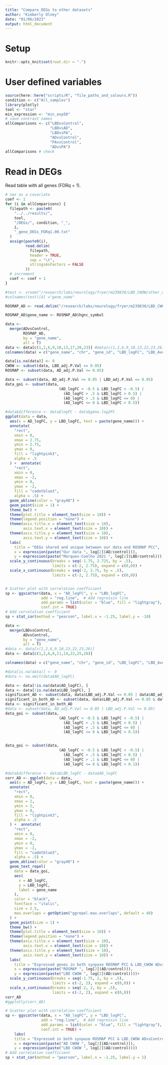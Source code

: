 ```yaml
---
title: "Compare DEGs to other datasets"
author: "Kimberly Olney"
date: "01/06/2023"
output: html_document
---
```


# Setup
```r
knitr::opts_knit$set(root.dir = ".")
```
# User defined variables
```r
source(here::here("scripts/R", "file_paths_and_colours.R"))
condition <- c("All_samples")
library(plotly)
tool <- "star"
min_expression <- "min_exp50"
# save contrast names
allComparisons <- c("LBDvsControl", 
                    "LBDvsAD", 
                    "LBDvsPA", 
                    "ADvsControl", 
                    "PAvsControl", 
                    "ADvsPA")
allComparisons # check
```
# Read in DEGs
Read table with all genes (FDRq = 1).
```r
# sex as a covariate
coef <- 1
for (i in allComparisons) {
  filepath <- paste0(
    "../../results/",
    tool,
    "/DEGs/", condition, "_", 
    i,
    "_gene_DEGs_FDRq1.00.txt"
  )
  assign(paste0(i),
         read.delim(
           filepath,
           header = TRUE,
           sep = "\t",
           stringsAsFactors = FALSE
         ))
  # increment
  coef <- coef + 1
}
```

```r
#test <- vroom("/research/labs/neurology/fryer/m239830/LBD_CWOW/other_datasets/Marques-Coelho_2021/sup_table_1.txt")
#colnames(test)[4] ="gene_name"

ROSMAP_AD <- read.delim("/research/labs/neurology/fryer/m239830/LBD_CWOW/other_datasets/synapse/ROSMAP/ROSMAP_Differential_Expression_(diagnosis)_PCC.tsv", sep = "\t", header = TRUE)

ROSMAP_AD$gene_name <- ROSMAP_AD$hgnc_symbol
```

```r
data <-
  merge(ADvsControl,
        ROSMAP_AD,
        by = "gene_name",
        all = T)
data <- data[c(1,2,6,9,10,13,17,20,23)] #data[c(1,2,6,9,10,13,22,23,26)]
colnames(data) = c("gene_name", "chr", "gene_id", "LBD_logFC", "LBD_AveExpr", "LBD_adj.P.Val", "AD_logFC", "AD_AveExpr", "AD_adj.P.Val")

data[is.na(data)] <- 0
CWOW <- subset(data, LBD_adj.P.Val <= 0.05)
ROSMAP <- subset(data, AD_adj.P.Val <= 0.05)

data <- subset(data, AD_adj.P.Val <= 0.05 | LBD_adj.P.Val <= 0.05)
data_goi <- subset(data, 
                        (AD_logFC < -0.5 & LBD_logFC < -0.5) | 
                          (AD_logFC > .5 & LBD_logFC > 0.5) | 
                          (AD_logFC > .5 & LBD_logFC <= 0) |
                          (AD_logFC <= 0 & LBD_logFC > 0.5))

#data$difference <- data$logFC - data$gene.log2FC
ggplot(data = data, 
  aes(x = AD_logFC, y = LBD_logFC, text = paste(gene_name))) +
  annotate(
    "rect",
    xmin = 0,
    xmax = 2.75,
    ymin = 2.75,
    ymax = 0,
    fill = "lightpink3",
    alpha = .5
  ) +  annotate(
    "rect",
    xmin = 0,
    xmax = -2,
    ymin = 0,
    ymax = -2,
    fill = "cadetblue3",
    alpha = .5) +
  geom_abline(color = "gray40") +
  geom_point(size = 1) + 
  theme_bw() +
  theme(plot.title = element_text(size = 10)) +
  theme(legend.position = "none") +
  theme(axis.title.x = element_text(size = 10),
        axis.text.x = element_text(size = 10)) +
  theme(axis.title.y = element_text(size = 10),
        axis.text.y = element_text(size = 10)) +
  labs(
    title = "DEGs shared and unique between our data and ROSMAP PCC",
    x = expression(paste("Our data ", log[2](AD/control))),
    y = expression(paste("Marques-Coelho 2021 ", log[2](LBD/control))))+
  scale_y_continuous(breaks = seq(-1.75, 2.725, by = .5), 
                     limits = c(-2, 2.75), expand = c(0,0)) +
  scale_x_continuous(breaks = seq(-2, 2.75, by = .5), 
                     limits = c(-2, 2.75), expand = c(0,0))


# Scatter plot with correlation coefficient
sp <- ggscatter(data, x = "AD_logFC", y = "LBD_logFC",
                add = "reg.line",  # Add regressin line
                add.params = list(color = "blue", fill = "lightgray"), 
                conf.int = TRUE)
# Add correlation coefficient
sp + stat_cor(method = "pearson", label.x = -1.25, label.y = -10)
```
```r
data <-
  merge(LBDvsControl,
        ADvsControl,
        by = "gene_name",
        all = T)
#data <- data[c(1,2,6,9,10,13,22,23,26)]
data <- data[c(1,2,6,8,11,14,22,25,28)]

colnames(data) = c("gene_name", "chr", "gene_id", "LBD_logFC", "LBD_AveExpr", "LBD_adj.P.Val", "AD_logFC", "AD_AveExpr", "AD_adj.P.Val")

#data[is.na(data)] <- 0
#data <- na.omit(data$AD_logFC)

data <- data[!is.na(data$AD_logFC), ]  
data <- data[!is.na(data$LBD_logFC), ]  
significant_AD <- subset(data, data$LBD_adj.P.Val <= 0.05 | data$AD_adj.P.Val <= 0.05 )
significant_in_both_AD <- subset(data, data$LBD_adj.P.Val <= 0.05 & data$AD_adj.P.Val <= 0.05 )
data <- significant_in_both_AD
#data <- subset(data, AD_adj.P.Val <= 0.05 | LBD_adj.P.Val <= 0.05)
data_goi <- subset(data, 
                        (AD_logFC < -0.5 & LBD_logFC < -0.5) | 
                          (AD_logFC > .5 & LBD_logFC > 0.5) | 
                          (AD_logFC > .5 & LBD_logFC <= 0) |
                          (AD_logFC <= 0 & LBD_logFC > 0.5))


data_goi <- subset(data, 
                        (AD_logFC < -0.5 & LBD_logFC < -0.5) | 
                          (AD_logFC > .5 & LBD_logFC > 0.5) | 
                          (AD_logFC > .1 & LBD_logFC <= 0) |
                          (AD_logFC <= 0 & LBD_logFC > 0.1))

#data$difference <- data$LBD_logFC - data$AD_logFC
corr_AD <- ggplot(data = data, 
  aes(x = AD_logFC, y = LBD_logFC, text = paste(gene_name))) +
  annotate(
    "rect",
    xmin = 0,
    xmax = 2,
    ymin = 2,
    ymax = 0,
    fill = "lightpink3",
    alpha = .5
  ) +  annotate(
    "rect",
    xmin = 0,
    xmax = -2,
    ymin = 0,
    ymax = -2,
    fill = "cadetblue3",
    alpha = .5) +
  geom_abline(color = "gray40") +
  geom_text_repel(
    data = data_goi, 
    aes(
      x = AD_logFC, 
      y = LBD_logFC,
      label = gene_name
    ),
    color = "black",
    fontface = "italic",
    size = 2.5, 
    max.overlaps = getOption("ggrepel.max.overlaps", default = 40)
  ) +
  geom_point(size = 1) + 
  theme_bw() +
  theme(plot.title = element_text(size = 10)) +
  theme(legend.position = "none") +
  theme(axis.title.x = element_text(size = 10),
        axis.text.x = element_text(size = 10)) +
  theme(axis.title.y = element_text(size = 10),
        axis.text.y = element_text(size = 10)) +
  labs(
    title = "Expressed genes in both synpase ROSMAP PCC & LBD_CWOW ADvsControl",
    x = expression(paste("ROSMAP ", log[2](AD/control))),
    y = expression(paste("LBD CWOW ", log[2](AD/control))))+
  scale_y_continuous(breaks = seq(-1.75, 2, by = .5), 
                     limits = c(-2, 2), expand = c(0,0)) +
  scale_x_continuous(breaks = seq(-2, 2, by = .5), 
                     limits = c(-2, 2), expand = c(0,0))
corr_AD
#ggplotly(corr_AD)

# Scatter plot with correlation coefficient
sp <- ggscatter(data, x = "AD_logFC", y = "LBD_logFC",
                add = "reg.line",  # Add regressin line
                add.params = list(color = "blue", fill = "lightgray"), 
                conf.int = TRUE) +
    labs(
    title = "Expressed in both synpase ROSMAP PCC & LBD_CWOW ADvsControl",
    x = expression(paste("AD CWOW ", log[2](AD/control))),
    y = expression(paste("LBD CWOW ", log[2](AD/control))))
# Add correlation coefficient
sp + stat_cor(method = "pearson", label.x = -1.25, label.y = 1)
```

```r
```